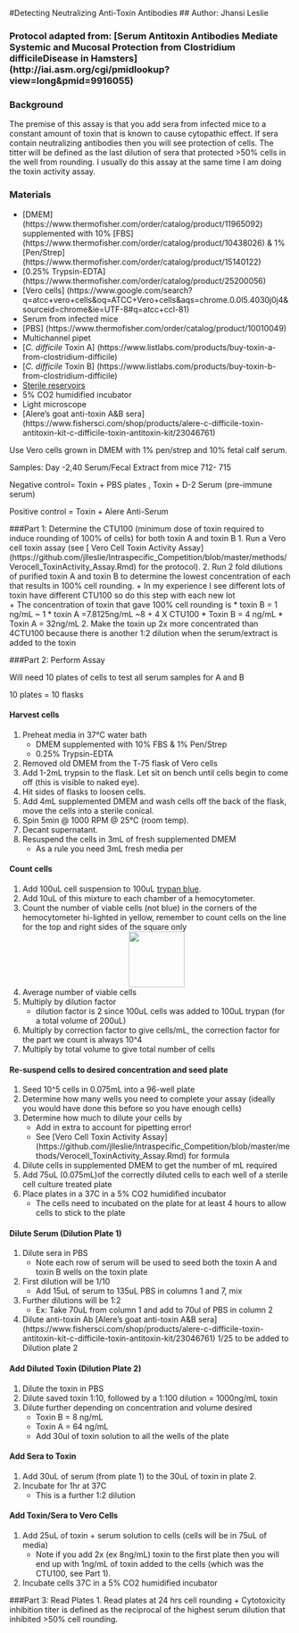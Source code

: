 #Detecting Neutralizing Anti-Toxin Antibodies
## Author: Jhansi Leslie 


### Protocol adapted from: [Serum Antitoxin Antibodies Mediate Systemic and Mucosal Protection from Clostridium difficileDisease in Hamsters] (http://iai.asm.org/cgi/pmidlookup?view=long&pmid=9916055)

### Background
The premise of this assay is that you add sera from infected mice to a constant amount of toxin that is known to cause cytopathic effect. 
If sera contain neutralizing antibodies then you will see protection of cells. The titter will be defined as the last dilution of sera that protected >50% cells in the well from rounding. 
I usually do this assay at the same time I am doing the toxin activity assay. 

### Materials
+ [DMEM] (https://www.thermofisher.com/order/catalog/product/11965092) supplemented with 10% [FBS] (https://www.thermofisher.com/order/catalog/product/10438026) & 1% [Pen/Strep] (https://www.thermofisher.com/order/catalog/product/15140122)
+ [0.25% Trypsin-EDTA] (https://www.thermofisher.com/order/catalog/product/25200056)
+ [Vero cells] (https://www.google.com/search?q=atcc+vero+cells&oq=ATCC+Vero+cells&aqs=chrome.0.0l5.4030j0j4&sourceid=chrome&ie=UTF-8#q=atcc+ccl-81)
+ Serum from infected mice 
+ [PBS] (https://www.thermofisher.com/order/catalog/product/10010049)
+ Multichannel pipet 
+ [*C. difficile* Toxin A] (https://www.listlabs.com/products/buy-toxin-a-from-clostridium-difficile) 
+ [*C. difficile* Toxin B] (https://www.listlabs.com/products/buy-toxin-b-from-clostridium-difficile)
+ [Sterile reservoirs](http://www.argos-tech.com/pipetting-reservoirs.html)
+ 5% CO2 humidified incubator 
+ Light microscope 
+ [Alere's goat anti-toxin A&B sera] (https://www.fishersci.com/shop/products/alere-c-difficile-toxin-antitoxin-kit-c-difficile-toxin-antitoxin-kit/23046761)



Use Vero cells grown in DMEM with 1% pen/strep and 10% fetal calf serum.  

Samples: Day -2,40 Serum/Fecal Extract from mice 712- 715
 
Negative control= Toxin + PBS plates , Toxin + D-2 Serum (pre-immune serum)

Positive control = Toxin + Alere Anti-Serum  


###Part 1: 	Determine the CTU100 (minimum dose of toxin required to induce rounding of 100% of cells) for both toxin A and toxin B
1. Run a Vero cell toxin assay (see [ Vero Cell Toxin Activity Assay] (https://github.com/jlleslie/Intraspecific_Competition/blob/master/methods/Verocell_ToxinActivity_Assay.Rmd) for the protocol).
2. Run  2 fold dilutions of purified toxin A and toxin B to determine the lowest concentration of each that results in 100% cell rounding.
	+ In my experience I see different lots of toxin have different CTU100 so do this step with each new lot  
	+	The concentration of toxin that gave 100% cell rounding is
		* toxin B = 1 ng/mL ~ 1
		* toxin A =7.8125ng/mL  ~8
	+ 4  X CTU100 
		*	Toxin B  = 4 ng/mL
		*	Toxin A = 32ng/mL
2. 	Make the toxin up 2x more concentrated than 4CTU100 because there is another 1:2 dilution when the serum/extract is added to the toxin  

###Part 2: Perform Assay 

Will need 10 plates of cells to test all serum samples for A and B 

10 plates = 10 flasks

#### Harvest cells
1. Preheat media in 37°C water bath
	* DMEM supplemented with 10% FBS & 1% Pen/Strep 
	* 0.25% Trypsin-EDTA 
2. Removed old DMEM from  the T‐75 flask  of Vero cells 
3. Add 1-2mL trypsin to the flask. Let sit on bench until cells begin to come off (this is visible to naked eye).
4. Hit sides of flasks to loosen cells. 
5. Add 4mL supplemented DMEM and wash cells off the back of the flask, move the cells into a sterile conical.
5. Spin 5min @ 1000 RPM @ 25°C (room temp).
5. Decant supernatant.
6. Resuspend the cells in 3mL of fresh supplemented DMEM
	+ As a rule you need 3mL fresh media per 

#### Count cells
1.	Add 100uL cell suspension to 100uL [trypan blue](https://www.thermofisher.com/order/catalog/product/15250061).
2.	Add 10uL of this mixture to each chamber of a hemocytometer.
3. Count the number of viable cells (not blue) in the corners of the hemocytometer hi-lighted in yellow, remember to count cells on the line for the top and right sides of the square only 
<div style="text-align:center"><img src ="https://raw.githubusercontent.com/jlleslie/Intraspecific_Competition/master/images/hemocytometer%20.jpg?token=AJ8FtmENFoUvGmGF60p-ObMPR70sglj9ks5XoJiRwA%3D%3D" width="100" height="100" /></div> 
4.	Average number of viable cells
5.	Multiply by dilution factor 
	+ dilution factor is 2 since 100uL cells was added to 100uL trypan (for a total volume of 200uL)
6.	Multiply by correction factor to give cells/mL, the correction factor for the part we count is always 10^4
7.	Multiply by total volume to give total number of cells

#### Re-suspend cells to desired concentration and seed plate 
1. Seed 10^5 cells in 0.075mL into a 96-well plate
2. Determine how many wells you need  to complete your assay (ideally you would have done this before so you have enough cells)
3. Determine how much to dilute your cells by 
 	+ Add in extra to account for pipetting error! 
 	+ See [Vero Cell Toxin Activity Assay] (https://github.com/jlleslie/Intraspecific_Competition/blob/master/methods/Verocell_ToxinActivity_Assay.Rmd) for formula 
4. Dilute cells in supplemented DMEM to get the number of mL required 
5. Add 75uL (0.075mL)of the correctly diluted cells to each well of a sterile cell culture treated plate
6.  Place plates in a 37C in a 5% CO2 humidified incubator
	+ The cells need to incubated on the plate for at least 4 hours to allow cells to stick to the plate  

####  Dilute Serum (Dilution Plate 1)
1.	Dilute sera in PBS
	+	Note each row of serum will be used to seed both the toxin A and toxin B wells on the toxin plate 
2. First dilution will be 1/10
	+	Add 15uL of serum to 135uL PBS in columns 1 and 7, mix 
3.	Further dilutions will be 1:2
	+	Ex: Take 70uL from column 1 and add to 70ul of PBS in column 2
4.	Dilute anti-toxin Ab [Alere's goat anti-toxin A&B sera] (https://www.fishersci.com/shop/products/alere-c-difficile-toxin-antitoxin-kit-c-difficile-toxin-antitoxin-kit/23046761)  1/25 to be added to Dilution plate 2

#### Add Diluted Toxin (Dilution Plate 2) 
1. Dilute the toxin in PBS
2. Dilute saved toxin 1:10, followed by a 1:100 dilution = 1000ng/mL toxin
3. Dilute further depending on concentration and volume desired 
	+	Toxin B  = 8 ng/mL
	+	Toxin A = 64 ng/mL
	+	Add 30ul of toxin solution to all the wells of the plate
	 
#### Add Sera to Toxin 
1. Add 30uL of serum  (from plate 1) to the 30uL of toxin in plate 2. 
2. Incubate for 1hr at 37C
	+	This is a further 1:2 dilution 

####  Add Toxin/Sera to	Vero Cells
1.	Add 25uL of toxin + serum solution to cells  (cells will be in 75uL of media)
	+	Note if you add 2x (ex 8ng/mL) toxin to the first plate then you will end up with 1ng/mL of toxin added to the cells (which was the CTU100, see Part 1). 
2.	Incubate cells 37C in a 5% CO2 humidified incubator 

###Part 3: Read Plates 
1.	Read plates at 24 hrs  cell rounding 
	+	Cytotoxicity inhibition titer is defined as the reciprocal of the highest serum dilution that inhibited >50% cell rounding. 





